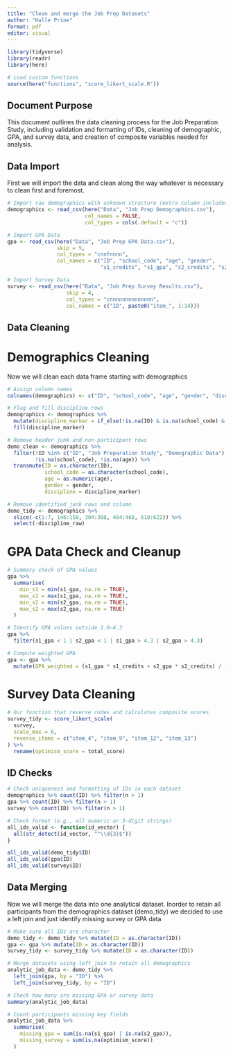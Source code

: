 ```yaml
---
title: "Clean and merge the Job Prep Datasets"
author: "Halle Prine"
format: pdf
editor: visual
---
```


```r
library(tidyverse)
library(readr)
library(here)

# Load custom functions
source(here("functions", "score_likert_scale.R"))
```

## Document Purpose

This document outlines the data cleaning process for the Job Preparation Study, including validation and formatting of IDs, cleaning of demographic, GPA, and survey data, and creation of composite variables needed for analysis.

## Data Import

First we will import the data and clean along the way whatever is necessary to clean first and foremost. 

```r
# Import raw demographics with unknown structure (extra column included)
demographics <- read_csv(here("Data", "Job Prep Demographics.csv"),
                         col_names = FALSE,
                         col_types = cols(.default = "c"))

# Import GPA Data
gpa <- read_csv(here("Data", "Job Prep GPA Data.csv"),
                skip = 5,
                col_types = "cnnfnnnn",
                col_names = c("ID", "school_code", "age", "gender",
                              "s1_credits", "s1_gpa", "s2_credits", "s2_gpa"))

# Import Survey Data
survey <- read_csv(here("Data", "Job Prep Survey Results.csv"),
                   skip = 4,
                   col_types = "cnnnnnnnnnnnnnn",
                   col_names = c("ID", paste0("item_", 1:14)))
```


## Data Cleaning
# Demographics Cleaning
Now we will clean each data frame starting with demographics 

```r
# Assign column names
colnames(demographics) <- c("ID", "school_code", "age", "gender", "discipline_raw")

# Flag and fill discipline rows
demographics <- demographics %>%
  mutate(discipline_marker = if_else(!is.na(ID) & is.na(school_code) & is.na(age) & is.na(gender), ID, NA_character_)) %>%
  fill(discipline_marker)

# Remove header junk and non-participant rows
demo_clean <- demographics %>%
  filter(!ID %in% c("ID", "Job Preparation Study", "Demographic Data"),
         !is.na(school_code), !is.na(age)) %>%
  transmute(ID = as.character(ID),
            school_code = as.character(school_code),
            age = as.numeric(age),
            gender = gender,
            discipline = discipline_marker)

# Remove identified junk rows and column
demo_tidy <- demographics %>%
  slice(-c(1:7, 146:150, 304:308, 464:468, 618:622)) %>%
  select(-discipline_raw)
```

# GPA Data Check and Cleanup

```r
# Summary check of GPA values
gpa %>%
  summarise(
    min_s1 = min(s1_gpa, na.rm = TRUE),
    max_s1 = max(s1_gpa, na.rm = TRUE),
    min_s2 = min(s2_gpa, na.rm = TRUE),
    max_s2 = max(s2_gpa, na.rm = TRUE)
  )

# Identify GPA values outside 1.0–4.3
gpa %>%
  filter(s1_gpa < 1 | s2_gpa < 1 | s1_gpa > 4.3 | s2_gpa > 4.3)

# Compute weighted GPA
gpa <- gpa %>%
  mutate(GPA_weighted = (s1_gpa * s1_credits + s2_gpa * s2_credits) / (s1_credits + s2_credits))
```

# Survey Data Cleaning

```r
# Our function that reverse codes and calculates composite scores
survey_tidy <- score_likert_scale(
  survey,
  scale_max = 6,
  reverse_items = c("item_4", "item_9", "item_12", "item_13")
) %>%
  rename(optimism_score = total_score)
```


## ID Checks

```r
# Check uniqueness and formatting of IDs in each dataset
demographics %>% count(ID) %>% filter(n > 1)  
gpa %>% count(ID) %>% filter(n > 1)
survey %>% count(ID) %>% filter(n > 1)

# Check format (e.g., all numeric or 3-digit strings)
all_ids_valid <- function(id_vector) {
  all(str_detect(id_vector, "^\\d{3}$"))  
}

all_ids_valid(demo_tidy$ID)
all_ids_valid(gpa$ID)
all_ids_valid(survey$ID)
```

## Data Merging 

Now we will merge the data into one analytical dataset. Inorder to retain all participants from the demographics dataset (demo_tidy) we decided to use a left join and just identify missing survey or GPA data
```r
# Make sure all IDs are character
demo_tidy <- demo_tidy %>% mutate(ID = as.character(ID))
gpa <- gpa %>% mutate(ID = as.character(ID))
survey_tidy <- survey_tidy %>% mutate(ID = as.character(ID))

# Merge datasets using left_join to retain all demographics
analytic_job_data <- demo_tidy %>%
  left_join(gpa, by = "ID") %>%
  left_join(survey_tidy, by = "ID")

# Check how many are missing GPA or survey data
summary(analytic_job_data)

# Count participants missing key fields
analytic_job_data %>%
  summarise(
    missing_gpa = sum(is.na(s1_gpa) | is.na(s2_gpa)),
    missing_survey = sum(is.na(optimism_score))
  )
```
